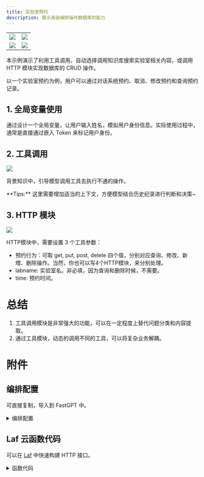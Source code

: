 ```yaml
---
title: 实验室预约
description: 展示高级编排操作数据库的能力
---
```



|                       |                       |
| --------------------- | --------------------- |
| ![](/imgs/demo-appointment1.webp) | ![](/imgs/demo-appointment2.webp) |
| ![](/imgs/demo-appointment3.webp) | ![](/imgs/demo-appointment4.webp) |



本示例演示了利用工具调用，自动选择调用知识库搜索实验室相关内容，或调用 HTTP 模块实现数据库的 CRUD 操作。

以一个实验室预约为例，用户可以通过对话系统预约、取消、修改预约和查询预约记录。

## 1. 全局变量使用

通过设计一个全局变量，让用户输入姓名，模拟用户身份信息。实际使用过程中，通常是直接通过嵌入 Token 来标记用户身份。

## 2. 工具调用

![](/imgs/demo-appointment5.png)

背景知识中，引导模型调用工具去执行不通的操作。

<Alert icon="🤗" context="success">
**Tips:** 这里需要增加适当的上下文，方便模型结合历史纪录进行判断和决策~
</Alert>

## 3. HTTP 模块

![](/imgs/demo-appointment6.jpg)

HTTP模块中，需要设置 3 个工具参数：

- 预约行为：可取 get, put, post, delete 四个值，分别对应查询、修改、新增、删除操作。当然，你也可以写4个HTTP模块，来分别处理。
- labname: 实验室名。非必填，因为查询和删除时候，不需要。
- time: 预约时间。


# 总结

1. 工具调用模块是非常强大的功能，可以在一定程度上替代问题分类和内容提取。
2. 通过工具模块，动态的调用不同的工具，可以将复杂业务解耦。


# 附件

## 编排配置

可直接复制，导入到 FastGPT 中。

<details>
<summary>编排配置</summary>

```json
{
  "nodes": [
    {
      "nodeId": "userChatInput",
      "name": "流程开始",
      "intro": "当用户发送一个内容后，流程将会从这个模块开始执行。",
      "avatar": "/imgs/workflow/userChatInput.svg",
      "flowNodeType": "workflowStart",
      "position": {
        "x": 309.7143912167367,
        "y": 1501.2761754220846
      },
      "inputs": [
        {
          "key": "userChatInput",
          "renderTypeList": [
            "reference",
            "textarea"
          ],
          "valueType": "string",
          "label": "问题输入",
          "required": true,
          "toolDescription": "用户问题",
          "type": "systemInput",
          "showTargetInApp": false,
          "showTargetInPlugin": false,
          "connected": false,
          "selectedTypeIndex": 0,
          "value": [
            "userChatInput",
            "userChatInput"
          ]
        }
      ],
      "outputs": [
        {
          "id": "userChatInput",
          "type": "static",
          "key": "userChatInput",
          "valueType": "string",
          "label": "core.module.input.label.user question"
        }
      ]
    },
    {
      "nodeId": "eg5upi",
      "name": "指定回复",
      "intro": "该模块可以直接回复一段指定的内容。常用于引导、提示。非字符串内容传入时，会转成字符串进行输出。",
      "avatar": "/imgs/workflow/reply.png",
      "flowNodeType": "answerNode",
      "position": {
        "x": 1962.729630445213,
        "y": 2295.9791334948304
      },
      "inputs": [
        {
          "key": "text",
          "renderTypeList": [
            "textarea",
            "reference"
          ],
          "valueType": "any",
          "label": "core.module.input.label.Response content",
          "description": "core.module.input.description.Response content",
          "placeholder": "core.module.input.description.Response content",
          "type": "textarea",
          "showTargetInApp": true,
          "showTargetInPlugin": true,
          "connected": true,
          "selectedTypeIndex": 1,
          "value": [
            "40clf3",
            "result"
          ]
        }
      ],
      "outputs": []
    },
    {
      "nodeId": "kge59i",
      "name": "用户引导",
      "intro": "可以配置应用的系统参数。",
      "avatar": "/imgs/workflow/userGuide.png",
      "flowNodeType": "userGuide",
      "position": {
        "x": -327.218389965887,
        "y": 1504.8056414948464
      },
      "inputs": [
        {
          "key": "welcomeText",
          "renderTypeList": [
            "hidden"
          ],
          "valueType": "string",
          "label": "core.app.Welcome Text",
          "type": "hidden",
          "showTargetInApp": false,
          "showTargetInPlugin": false,
          "value": "你好，我是实验室助手，请问有什么可以帮助你的么？如需预约或修改预约实验室，请提供姓名、时间和实验室名称。\n[实验室介绍]\n[开放时间]\n[预约]",
          "connected": false,
          "selectedTypeIndex": 0
        },
        {
          "key": "variables",
          "renderTypeList": [
            "hidden"
          ],
          "valueType": "any",
          "label": "core.module.Variable",
          "value": [
            {
              "id": "gt9b23",
              "key": "name",
              "label": "name",
              "type": "input",
              "required": true,
              "maxLen": 50,
              "enums": [
                {
                  "value": ""
                }
              ]
            }
          ],
          "type": "hidden",
          "showTargetInApp": false,
          "showTargetInPlugin": false,
          "connected": false,
          "selectedTypeIndex": 0
        },
        {
          "key": "questionGuide",
          "valueType": "boolean",
          "renderTypeList": [
            "hidden"
          ],
          "label": "",
          "type": "switch",
          "showTargetInApp": false,
          "showTargetInPlugin": false,
          "value": false,
          "connected": false,
          "selectedTypeIndex": 0
        },
        {
          "key": "tts",
          "renderTypeList": [
            "hidden"
          ],
          "valueType": "any",
          "label": "",
          "type": "hidden",
          "showTargetInApp": false,
          "showTargetInPlugin": false,
          "value": {
            "type": "model",
            "model": "tts-1",
            "voice": "alloy"
          },
          "connected": false,
          "selectedTypeIndex": 0
        },
        {
          "key": "whisper",
          "renderTypeList": [
            "hidden"
          ],
          "valueType": "any",
          "label": "",
          "type": "hidden",
          "showTargetInApp": false,
          "showTargetInPlugin": false,
          "connected": false,
          "selectedTypeIndex": 0
        },
        {
          "key": "scheduleTrigger",
          "renderTypeList": [
            "hidden"
          ],
          "valueType": "any",
          "label": "",
          "value": null
        }
      ],
      "outputs": []
    },
    {
      "nodeId": "40clf3",
      "name": "HTTP请求",
      "intro": "可以发出一个 HTTP 请求，实现更为复杂的操作（联网搜索、数据库查询等）",
      "avatar": "/imgs/workflow/http.png",
      "flowNodeType": "httpRequest468",
      "showStatus": true,
      "position": {
        "x": 1118.6532653446993,
        "y": 1955.886106913907
      },
      "inputs": [
        {
          "key": "system_httpMethod",
          "renderTypeList": [
            "custom"
          ],
          "valueType": "string",
          "label": "",
          "value": "POST",
          "required": true,
          "type": "custom",
          "showTargetInApp": false,
          "showTargetInPlugin": false,
          "connected": false,
          "selectedTypeIndex": 0
        },
        {
          "valueType": "string",
          "renderTypeList": [
            "reference"
          ],
          "key": "action",
          "label": "action",
          "toolDescription": "预约行为，一共四种：\nget - 查询预约情况\nput - 更新预约\npost - 新增预约\ndelete - 删除预约",
          "required": true,
          "canEdit": true,
          "editField": {
            "key": true,
            "description": true
          }
        },
        {
          "valueType": "string",
          "renderTypeList": [
            "reference"
          ],
          "key": "labname",
          "label": "labname",
          "toolDescription": "实验室名称",
          "required": false,
          "canEdit": true,
          "editField": {
            "key": true,
            "description": true
          }
        },
        {
          "valueType": "string",
          "renderTypeList": [
            "reference"
          ],
          "key": "time",
          "label": "time",
          "toolDescription": "预约时间，按 YYYY/MM/DD HH:mm 格式返回",
          "required": false,
          "canEdit": true,
          "editField": {
            "key": true,
            "description": true
          }
        },
        {
          "key": "system_httpReqUrl",
          "renderTypeList": [
            "hidden"
          ],
          "valueType": "string",
          "label": "",
          "description": "core.module.input.description.Http Request Url",
          "placeholder": "https://api.ai.com/getInventory",
          "required": false,
          "type": "hidden",
          "showTargetInApp": false,
          "showTargetInPlugin": false,
          "value": "https://d8dns0.laf.dev/appointment-lab",
          "connected": false,
          "selectedTypeIndex": 0
        },
        {
          "key": "system_httpHeader",
          "renderTypeList": [
            "custom"
          ],
          "valueType": "any",
          "value": [],
          "label": "",
          "description": "core.module.input.description.Http Request Header",
          "placeholder": "core.module.input.description.Http Request Header",
          "required": false,
          "type": "custom",
          "showTargetInApp": false,
          "showTargetInPlugin": false,
          "connected": false,
          "selectedTypeIndex": 0
        },
        {
          "key": "system_httpParams",
          "renderTypeList": [
            "hidden"
          ],
          "valueType": "any",
          "value": [],
          "label": "",
          "required": false,
          "type": "hidden",
          "showTargetInApp": false,
          "showTargetInPlugin": false,
          "connected": false,
          "selectedTypeIndex": 0
        },
        {
          "key": "system_httpJsonBody",
          "renderTypeList": [
            "hidden"
          ],
          "valueType": "any",
          "value": "{\r\n  \"name\": \"{{name}}\",\r\n  \"time\": \"{{time}}\",\r\n  \"labname\": \"{{labname}}\",\r\n  \"action\": \"{{action}}\"\r\n}",
          "label": "",
          "required": false,
          "type": "hidden",
          "showTargetInApp": false,
          "showTargetInPlugin": false,
          "connected": false,
          "selectedTypeIndex": 0
        },
        {
          "key": "system_addInputParam",
          "renderTypeList": [
            "addInputParam"
          ],
          "valueType": "dynamic",
          "label": "",
          "required": false,
          "description": "core.module.input.description.HTTP Dynamic Input",
          "editField": {
            "key": true,
            "valueType": true
          }
        }
      ],
      "outputs": [
        {
          "id": "system_addOutputParam",
          "type": "dynamic",
          "key": "system_addOutputParam",
          "valueType": "dynamic",
          "label": "",
          "editField": {
            "key": true,
            "valueType": true
          }
        },
        {
          "id": "result",
          "type": "static",
          "key": "result",
          "valueType": "string",
          "label": "result",
          "description": "result",
          "canEdit": true,
          "editField": {
            "key": true,
            "name": true,
            "description": true,
            "dataType": true
          }
        },
        {
          "id": "httpRawResponse",
          "type": "static",
          "key": "httpRawResponse",
          "valueType": "any",
          "label": "原始响应",
          "description": "HTTP请求的原始响应。只能接受字符串或JSON类型响应数据。"
        }
      ]
    },
    {
      "nodeId": "fYxwWym8flYL",
      "name": "工具调用",
      "intro": "通过AI模型自动选择一个或多个功能块进行调用，也可以对插件进行调用。",
      "avatar": "/imgs/workflow/tool.svg",
      "flowNodeType": "tools",
      "showStatus": true,
      "position": {
        "x": 933.9342354248961,
        "y": 1229.3563445150553
      },
      "inputs": [
        {
          "key": "model",
          "renderTypeList": [
            "settingLLMModel",
            "reference"
          ],
          "label": "core.module.input.label.aiModel",
          "valueType": "string",
          "llmModelType": "all",
          "value": "gpt-3.5-turbo"
        },
        {
          "key": "temperature",
          "renderTypeList": [
            "hidden"
          ],
          "label": "",
          "value": 0,
          "valueType": "number",
          "min": 0,
          "max": 10,
          "step": 1
        },
        {
          "key": "maxToken",
          "renderTypeList": [
            "hidden"
          ],
          "label": "",
          "value": 2000,
          "valueType": "number",
          "min": 100,
          "max": 4000,
          "step": 50
        },
        {
          "key": "systemPrompt",
          "renderTypeList": [
            "textarea",
            "reference"
          ],
          "max": 3000,
          "valueType": "string",
          "label": "core.ai.Prompt",
          "description": "core.app.tip.chatNodeSystemPromptTip",
          "placeholder": "core.app.tip.chatNodeSystemPromptTip",
          "value": "当前时间为: {{cTime}}\n你是实验室助手，用户可能会询问实验室相关介绍或预约实验室。\n请选择合适的工具去帮助他们。"
        },
        {
          "key": "history",
          "renderTypeList": [
            "numberInput",
            "reference"
          ],
          "valueType": "chatHistory",
          "label": "core.module.input.label.chat history",
          "required": true,
          "min": 0,
          "max": 30,
          "value": 6
        },
        {
          "key": "userChatInput",
          "renderTypeList": [
            "reference",
            "textarea"
          ],
          "valueType": "string",
          "label": "用户问题",
          "required": true,
          "value": [
            "userChatInput",
            "userChatInput"
          ]
        }
      ],
      "outputs": []
    },
    {
      "nodeId": "JSSQtDgwmmbE",
      "name": "知识库搜索",
      "intro": "调用“语义检索”和“全文检索”能力，从“知识库”中查找实验室介绍和使用规则等信息。",
      "avatar": "/imgs/workflow/db.png",
      "flowNodeType": "datasetSearchNode",
      "showStatus": true,
      "position": {
        "x": 447.0795498711184,
        "y": 1971.5311041711186
      },
      "inputs": [
        {
          "key": "datasets",
          "renderTypeList": [
            "selectDataset",
            "reference"
          ],
          "label": "core.module.input.label.Select dataset",
          "value": [],
          "valueType": "selectDataset",
          "list": [],
          "required": true
        },
        {
          "key": "similarity",
          "renderTypeList": [
            "selectDatasetParamsModal"
          ],
          "label": "",
          "value": 0.4,
          "valueType": "number"
        },
        {
          "key": "limit",
          "renderTypeList": [
            "hidden"
          ],
          "label": "",
          "value": 1500,
          "valueType": "number"
        },
        {
          "key": "searchMode",
          "renderTypeList": [
            "hidden"
          ],
          "label": "",
          "valueType": "string",
          "value": "embedding"
        },
        {
          "key": "usingReRank",
          "renderTypeList": [
            "hidden"
          ],
          "label": "",
          "valueType": "boolean",
          "value": false
        },
        {
          "key": "datasetSearchUsingExtensionQuery",
          "renderTypeList": [
            "hidden"
          ],
          "label": "",
          "valueType": "boolean",
          "value": false
        },
        {
          "key": "datasetSearchExtensionModel",
          "renderTypeList": [
            "hidden"
          ],
          "label": "",
          "valueType": "string",
          "value": "gpt-3.5-turbo"
        },
        {
          "key": "datasetSearchExtensionBg",
          "renderTypeList": [
            "hidden"
          ],
          "label": "",
          "valueType": "string",
          "value": ""
        },
        {
          "key": "userChatInput",
          "renderTypeList": [
            "reference",
            "textarea"
          ],
          "valueType": "string",
          "label": "用户问题",
          "required": true,
          "toolDescription": "需要检索的内容"
        }
      ],
      "outputs": [
        {
          "id": "quoteQA",
          "key": "quoteQA",
          "label": "core.module.Dataset quote.label",
          "description": "特殊数组格式，搜索结果为空时，返回空数组。",
          "type": "static",
          "valueType": "datasetQuote"
        }
      ]
    },
    {
      "nodeId": "IdntVQiTopHT",
      "name": "工具调用终止",
      "intro": "该模块需配置工具调用使用。当该模块被执行时，本次工具调用将会强制结束，并且不再调用AI针对工具调用结果回答问题。",
      "avatar": "/imgs/workflow/toolStop.svg",
      "flowNodeType": "stopTool",
      "position": {
        "x": 1969.73331750207,
        "y": 2650.0258908119413
      },
      "inputs": [],
      "outputs": []
    }
  ],
  "edges": [
    {
      "source": "40clf3",
      "target": "eg5upi",
      "sourceHandle": "40clf3-source-right",
      "targetHandle": "eg5upi-target-left"
    },
    {
      "source": "userChatInput",
      "target": "fYxwWym8flYL",
      "sourceHandle": "userChatInput-source-right",
      "targetHandle": "fYxwWym8flYL-target-left"
    },
    {
      "source": "fYxwWym8flYL",
      "target": "40clf3",
      "sourceHandle": "selectedTools",
      "targetHandle": "selectedTools"
    },
    {
      "source": "fYxwWym8flYL",
      "target": "JSSQtDgwmmbE",
      "sourceHandle": "selectedTools",
      "targetHandle": "selectedTools"
    },
    {
      "source": "40clf3",
      "target": "IdntVQiTopHT",
      "sourceHandle": "40clf3-source-right",
      "targetHandle": "IdntVQiTopHT-target-left"
    }
  ]
}
```

</details>

## Laf 云函数代码

可以在 [Laf](https://laf.dev/) 中快速构建 HTTP 接口。
<details>
<summary>函数代码</summary>


```ts
import cloud from '@lafjs/cloud'
const db = cloud.database()

type RequestType = {
    name: string;
    time?: string;
    labname?: string;
    action: 'post' | 'delete' | 'put' | 'get'
}

export default async function (ctx: FunctionContext) {
  try {
    const {   action,...body  } = ctx.body as RequestType

    if (action === 'get') {
      return await getRecord(ctx.body)
    }
    if (action === 'post') {
      return await createRecord(ctx.body)
    }
    if (action === 'put') {
      return await putRecord(ctx.body)
    }
    if (action === 'delete') {
      return await removeRecord(ctx.body)
    }


    return {
      result: "异常"
    }
  } catch (err) {
    return {
      result: "异常"
    }
  }
}

async function putRecord({ name, time, labname }: RequestType) {
  const missData = []
  if (!name) missData.push("你的姓名")

  if (missData.length > 0) {
    return {
      result: `请提供: ${missData.join("、")}`
    }
  }

  const { data: record } = await db.collection("LabAppointment").where({
    name, status: "unStart"
  }).getOne()

  if (!record) {
    return {
      result: `${name} 还没有预约记录`
    }
  }

  const updateWhere = {
    name,
    time: time || record.time,
    labname: labname || record.labname
  }

  await db.collection("LabAppointment").where({
    name, status: "unStart"
  }).update(updateWhere)

  return {
    result: `修改预约成功。
  姓名：${name}·
  时间: ${updateWhere.time}
  实验室名: ${updateWhere.labname}
  ` }
}


async function getRecord({ name }: RequestType) {
  if (!name) {
    return {
      result: "请提供你的姓名"
    }
  }
  const { data } = await db.collection('LabAppointment').where({ name, status: "unStart" }).getOne()

  if (!data) {
    return {
      result: `${name} 没有预约中的记录`
    }
  }
  return {
    result: `${name} 有一条预约记录：
姓名：${data.name}
时间: ${data.time}
实验室名: ${data.labname}
    `
  }
}

async function removeRecord({ name }: RequestType) {
  if (!name) {
    return {
      result: "请提供你的姓名"
    }
  }
  const { deleted } = await db.collection('LabAppointment').where({ name, status: "unStart" }).remove()

  if (deleted > 0) {
    return {
      result: `取消预约记录成功: ${name}`
    }
  }
  return {
    result: ` ${name} 没有预约中的记录`
  }
}

async function createRecord({ name, time, labname }: RequestType) {
  const missData = []
  if (!name) missData.push("你的姓名")
  if (!time) missData.push("需要预约的时间")
  if (!labname) missData.push("实验室名名称")

  if (missData.length > 0) {
    return {
      result: `请提供: ${missData.join("、")}`
    }
  }

  const { data: record } = await db.collection("LabAppointment").where({
    name, status: "unStart"
  }).getOne()

  if (record) {
    return {
      result: `您已经有一个预约记录了:
姓名：${record.name}
时间: ${record.time}
实验室名: ${record.labname}

每人仅能同时预约一个实验室名。
      `
    }
  }

  await db.collection("LabAppointment").add({
    name, time, labname, status: "unStart"
  })

  return {
    result: `预约成功。
  姓名：${name}
  时间: ${time}
  实验室名: ${labname}
  ` }
}
```

</details>
